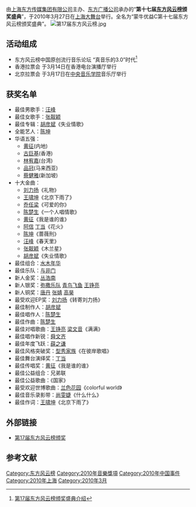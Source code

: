 {{primarysources|time=2010-07-06T06:37:20+00:00}}
由[[上海东方传媒集团有限公司|上海东方传媒集团有限公司]]主办、[[东方广播公司|东方广播公司]]承办的“'''第十七届[[东方风云榜|东方风云榜]]颁奖盛典'''”，于2010年3月27日在[[上海体育馆|上海大舞台]]举行。全名为“蒙牛优益C第十七届东方风云榜颁奖盛典”。
[[File:第17届东方风云榜.jpg|right]]
==活动组成==
*东方风云榜中国原创流行音乐论坛 “真音乐的3.0”时代<ref>[http://ent.sina.com.cn/y/2010-03-07/10022890009.shtml 第17届东方风云榜颁奖盛典介绍]</ref>
*香港拉票会 于3月14日在香港电台演播厅举行
*北京拉票会 于3月17日在[[中央音乐学院|中央音乐学院]]音乐厅举行
==获奖名单==
*最佳男歌手：[[汪峰|汪峰]]
*最佳女歌手：[[张靓颖|张靓颖]]
*最佳专辑：[[胡彦斌|胡彦斌]]《失业情歌》
*全能艺人：[[陈坤|陈坤]]
*华语五强：
**[[黄征|黄征]](内地)
**[[古巨基|古巨基]](香港)
**[[林宥嘉|林宥嘉]](台湾)
**[[品冠|品冠]](马来西亚)
**[[蔡健雅|蔡健雅]](新加坡)
*十大金曲： 
**[[刘力扬|刘力扬]]《礼物》
**[[王啸坤|王啸坤]]《北京下雨了》
**[[乔任梁|乔任梁]]《可爱的你》 
**[[陈楚生|陈楚生]]《一个人唱情歌》
**[[黄征|黄征]]《我是谁的谁》 
**[[阿信|阿信]] [[丁当|丁当]]《花火》
**[[陈坤|陈坤]]《蔷薇刑》
**[[汪峰|汪峰]]《春天里》
**[[张靓颖|张靓颖]]《木兰星》
**[[胡彦斌|胡彦斌]]《失业情歌》
*最佳组合：[[水木年华|水木年华]]
*最佳乐队：[[与非门|与非门]]
*新人金奖：[[丛浩南|丛浩南]]
*新人银奖：[[弥撒乐队|弥撒乐队]] [[青鸟飞鱼|青鸟飞鱼]] [[王铮亮|王铮亮]]
*新人铜奖：[[唐丹|唐丹]] [[张婧|张婧]] [[高昊|高昊]]
*最受欢迎EP奖：[[刘力扬|刘力扬]]《转寄刘力扬》
*最佳制作人：[[胡彦斌|胡彦斌]]
*最佳唱作人：[[陈楚生|陈楚生]]
*最佳作曲：[[陈楚生|陈楚生]]
*最佳对唱歌曲：[[王铮亮|王铮亮]] [[梁文音|梁文音]]《满满》
*最佳唱作新锐：[[舜文齐|舜文齐]]
*最佳年度飞跃：[[薛之谦|薛之谦]]
*最佳风格突破奖：[[我型我秀|型秀家族]]《在彼岸歌唱》
*最佳舞台演绎奖：[[丁噹|丁当]]
*最佳传唱奖：[[黄征|黄征]]《我是谁的谁》
*最佳公益组合：兄弟联
*最佳公益歌曲：《国家》
*最受欢迎世博歌曲：[[兰色花园|兰色花园]]《colorful world》
*最佳音乐录影带：[[尚雯婕|尚雯婕]]《什么什么》
*最佳作词：[[王啸坤|王啸坤]]《北京下雨了》
==外部链接==
* [http://ent.sina.com.cn/y/101/index.shtml 第17届东方风云榜颁奖 ]

==参考文献==
<div class="references-small">
<references />
</div>
{{东方风云榜}}
[[Category:东方风云榜|Category:东方风云榜]]
[[Category:2010年音樂獎項|Category:2010年音樂獎項]]
[[Category:2010年中国事件|Category:2010年中国事件]]
[[Category:2010年上海|Category:2010年上海]]
[[Category:2010年3月|Category:2010年3月]]